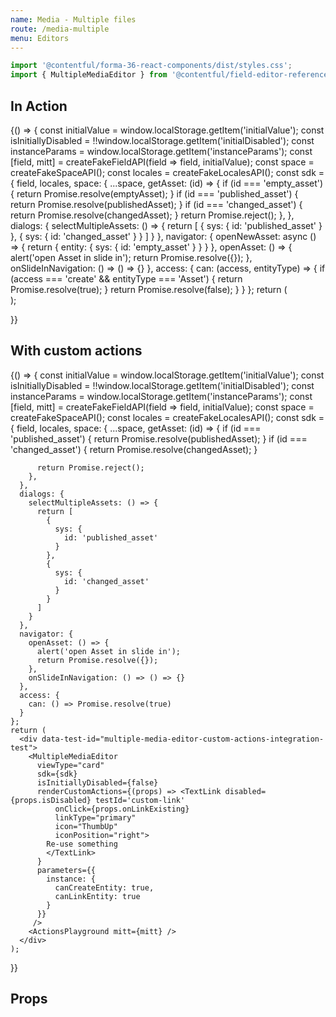 ```yaml
---
name: Media - Multiple files
route: /media-multiple
menu: Editors
---
```



<Readme />

```jsx
import '@contentful/forma-36-react-components/dist/styles.css';
import { MultipleMediaEditor } from '@contentful/field-editor-reference';
```


## In Action

<Playground>
  {() => {
    const initialValue = window.localStorage.getItem('initialValue');
    const isInitiallyDisabled = !!window.localStorage.getItem('initialDisabled');
    const instanceParams = window.localStorage.getItem('instanceParams');
    const [field, mitt] = createFakeFieldAPI(field => field, initialValue);
    const space = createFakeSpaceAPI();
    const locales = createFakeLocalesAPI();
    const sdk = {
      field,
      locales,
      space: {
        ...space,
        getAsset: (id) => {
          if (id === 'empty_asset') {
            return Promise.resolve(emptyAsset);
          }
          if (id === 'published_asset') {
            return Promise.resolve(publishedAsset);
          }
          if (id === 'changed_asset') {
            return Promise.resolve(changedAsset);
          }
          return Promise.reject();
        },
      },
      dialogs: {
        selectMultipleAssets: () => {
          return [
            {
              sys: {
                id: 'published_asset'
              }
            },
            {
              sys: {
                id: 'changed_asset'
              }
            }
          ]
        }
      },
      navigator: {
        openNewAsset: async () => {
          return {
            entity: {
              sys: {
                id: 'empty_asset'
              }
            }
          }
        },
        openAsset: () => {
          alert('open Asset in slide in');
          return Promise.resolve({});
        },
        onSlideInNavigation: () => () => {}
      },
      access: {
        can: (access, entityType) => {
          if (access === 'create' && entityType === 'Asset') {
            return Promise.resolve(true);
          }
          return Promise.resolve(false);
        }
      }
    };
    return (
      <div data-test-id="multiple-media-editor-integration-test">
        <MultipleMediaEditor
          viewType="card"
          sdk={sdk}
          isInitiallyDisabled={false}
          parameters={{
            instance: {
              canCreateEntity: true,
              canLinkEntity: true
            }
          }}
         />
        <ActionsPlayground mitt={mitt} />
      </div>
    );

}}

</Playground>


## With custom actions

<Playground>
  {() => {
    const initialValue = window.localStorage.getItem('initialValue');
    const isInitiallyDisabled = !!window.localStorage.getItem('initialDisabled');
    const instanceParams = window.localStorage.getItem('instanceParams');
    const [field, mitt] = createFakeFieldAPI(field => field, initialValue);
    const space = createFakeSpaceAPI();
    const locales = createFakeLocalesAPI();
    const sdk = {
      field,
      locales,
      space: {
        ...space,
        getAsset: (id) => {
          if (id === 'published_asset') {
            return Promise.resolve(publishedAsset);
          }
          if (id === 'changed_asset') {
            return Promise.resolve(changedAsset);
          }

          return Promise.reject();
        },
      },
      dialogs: {
        selectMultipleAssets: () => {
          return [
            {
              sys: {
                id: 'published_asset'
              }
            },
            {
              sys: {
                id: 'changed_asset'
              }
            }
          ]
        }
      },
      navigator: {
        openAsset: () => {
          alert('open Asset in slide in');
          return Promise.resolve({});
        },
        onSlideInNavigation: () => () => {}
      },
      access: {
        can: () => Promise.resolve(true)
      }
    };
    return (
      <div data-test-id="multiple-media-editor-custom-actions-integration-test">
        <MultipleMediaEditor
          viewType="card"
          sdk={sdk}
          isInitiallyDisabled={false}
          renderCustomActions={(props) => <TextLink disabled={props.isDisabled} testId='custom-link'
              onClick={props.onLinkExisting}
              linkType="primary"
              icon="ThumbUp"
              iconPosition="right">
            Re-use something
            </TextLink>
          }
          parameters={{
            instance: {
              canCreateEntity: true,
              canLinkEntity: true
            }
          }}
         />
        <ActionsPlayground mitt={mitt} />
      </div>
    );

}}

</Playground>


## Props

<Props of={MultipleMediaEditor} />
